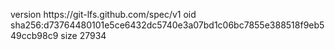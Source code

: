 version https://git-lfs.github.com/spec/v1
oid sha256:d73764480101e5ce6432dc5740e3a07bd1c06bc7855e388518f9eb549ccb98c9
size 27934
